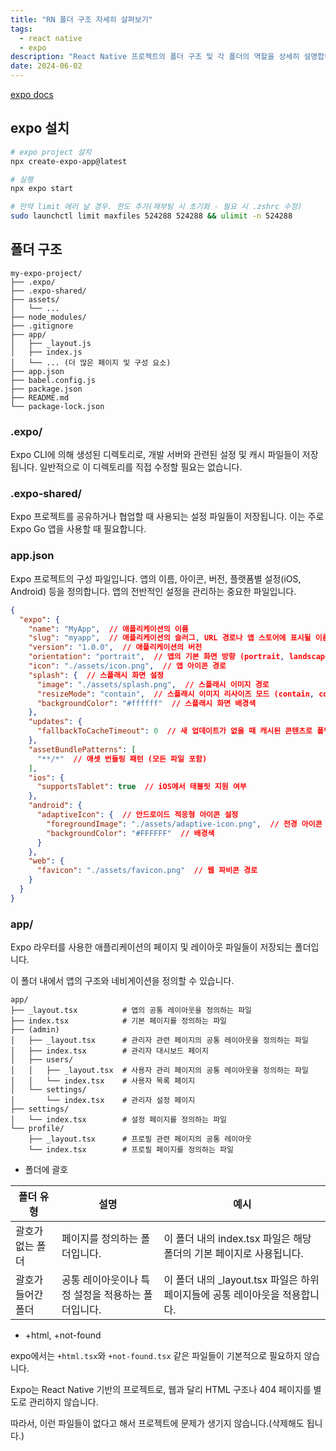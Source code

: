 ```yaml
---
title: "RN 폴더 구조 자세히 살펴보기"
tags:
  - react native
  - expo
description: "React Native 프로젝트의 폴더 구조 및 각 폴더의 역할을 상세히 설명합니다."
date: 2024-06-02
---
```


[expo docs](https://docs.expo.dev/ 'expo docs')

## expo 설치

```bash
# expo project 설치
npx create-expo-app@latest

# 실행
npx expo start

# 만약 limit 에러 날 경우. 한도 추가(재부팅 시 초기화 - 필요 시 .zshrc 수정)
sudo launchctl limit maxfiles 524288 524288 && ulimit -n 524288
```

## 폴더 구조

```text
my-expo-project/
├── .expo/
├── .expo-shared/
├── assets/
│   └── ...
├── node_modules/
├── .gitignore
├── app/
│   ├── _layout.js
│   ├── index.js
│   └── ... (더 많은 페이지 및 구성 요소)
├── app.json
├── babel.config.js
├── package.json
├── README.md
└── package-lock.json
```

### .expo/

Expo CLI에 의해 생성된 디렉토리로, 개발 서버와 관련된 설정 및 캐시 파일들이 저장됩니다. 일반적으로 이 디렉토리를 직접 수정할 필요는 없습니다.

### .expo-shared/

Expo 프로젝트를 공유하거나 협업할 때 사용되는 설정 파일들이 저장됩니다. 이는 주로 Expo Go 앱을 사용할 때 필요합니다.

### app.json

Expo 프로젝트의 구성 파일입니다. 앱의 이름, 아이콘, 버전, 플랫폼별 설정(iOS, Android) 등을 정의합니다. 앱의 전반적인 설정을 관리하는 중요한 파일입니다.

```json
{
  "expo": {
    "name": "MyApp",  // 애플리케이션의 이름
    "slug": "myapp",  // 애플리케이션의 슬러그, URL 경로나 앱 스토어에 표시될 이름
    "version": "1.0.0",  // 애플리케이션의 버전
    "orientation": "portrait",  // 앱의 기본 화면 방향 (portrait, landscape 등)
    "icon": "./assets/icon.png",  // 앱 아이콘 경로
    "splash": {  // 스플래시 화면 설정
      "image": "./assets/splash.png",  // 스플래시 이미지 경로
      "resizeMode": "contain",  // 스플래시 이미지 리사이즈 모드 (contain, cover, stretch 등)
      "backgroundColor": "#ffffff"  // 스플래시 화면 배경색
    },
    "updates": {
      "fallbackToCacheTimeout": 0  // 새 업데이트가 없을 때 캐시된 콘텐츠로 폴백할 시간 (밀리초)
    },
    "assetBundlePatterns": [
      "**/*"  // 애셋 번들링 패턴 (모든 파일 포함)
    ],
    "ios": {
      "supportsTablet": true  // iOS에서 태블릿 지원 여부
    },
    "android": {
      "adaptiveIcon": {  // 안드로이드 적응형 아이콘 설정
        "foregroundImage": "./assets/adaptive-icon.png",  // 전경 아이콘 이미지 경로
        "backgroundColor": "#FFFFFF"  // 배경색
      }
    },
    "web": {
      "favicon": "./assets/favicon.png"  // 웹 파비콘 경로
    }
  }
}
```

### app/

Expo 라우터를 사용한 애플리케이션의 페이지 및 레이아웃 파일들이 저장되는 폴더입니다. 

이 폴더 내에서 앱의 구조와 네비게이션을 정의할 수 있습니다.

```text
app/
├── _layout.tsx          # 앱의 공통 레이아웃을 정의하는 파일
├── index.tsx            # 기본 페이지를 정의하는 파일
├── (admin)
│   ├── _layout.tsx      # 관리자 관련 페이지의 공통 레이아웃을 정의하는 파일
│   ├── index.tsx        # 관리자 대시보드 페이지
│   ├── users/
│   │   ├── _layout.tsx  # 사용자 관리 페이지의 공통 레이아웃을 정의하는 파일
│   │   └── index.tsx    # 사용자 목록 페이지
│   └── settings/
│       └── index.tsx    # 관리자 설정 페이지
├── settings/
│   └── index.tsx        # 설정 페이지를 정의하는 파일
└── profile/
    ├── _layout.tsx      # 프로필 관련 페이지의 공통 레이아웃
    └── index.tsx        # 프로필 페이지를 정의하는 파일
```

- 폴더에 괄호

|폴더 유형|	설명	|예시|
|---|---|---|
|괄호가 없는 폴더	|페이지를 정의하는 폴더입니다.| 이 폴더 내의 index.tsx 파일은 해당 폴더의 기본 페이지로 사용됩니다.	|settings/index.tsx - 설정 페이지|
|괄호가 들어간 폴더|	공통 레이아웃이나 특정 설정을 적용하는 폴더입니다.| 이 폴더 내의 _layout.tsx 파일은 하위 페이지들에 공통 레이아웃을 적용합니다.|	profile/_layout.tsx - 프로필 관련 페이지의 공통 레이아웃|

 
- +html, +not-found

expo에서는 `+html.tsx`와 `+not-found.tsx` 같은 파일들이 기본적으로 필요하지 않습니다. 

Expo는 React Native 기반의 프로젝트로, 웹과 달리 HTML 구조나 404 페이지를 별도로 관리하지 않습니다. 

따라서, 이런 파일들이 없다고 해서 프로젝트에 문제가 생기지 않습니다.(삭제해도 됩니다.)
